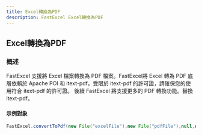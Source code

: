```yaml
---
title: Excel轉換為PDF
description: FastExcel Excel轉換為PDF
---
```


## Excel轉換為PDF

### 概述
FastExcel 支援將 Excel 檔案轉換為 PDF 檔案。FastExcel將 Excel 轉為 PDF 底層依賴於 Apache POI 和 itext-pdf。受限於 itext-pdf 的許可證，請確保您的使用符合 itext-pdf 的許可證。
後續 FastExcel 將支援更多的 PDF 轉換功能。替換 itext-pdf。

#### 示例對象
```java
FastExcel.convertToPdf(new File("excelFile"),new File("pdfFile"),null,null);
```  